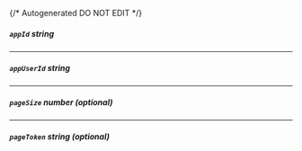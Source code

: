 {/* Autogenerated DO NOT EDIT  */}
##### `appId` _string_

---
##### `appUserId` _string_

---
##### `pageSize` _number (optional)_

---
##### `pageToken` _string (optional)_


